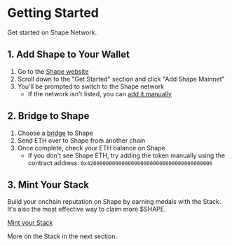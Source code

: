 # Getting Started

Get started on Shape Network.

## 1. Add Shape to Your Wallet

1. Go to the [Shape website](https://shape.network)
2. Scroll down to the "Get Started" section and click "Add Shape Mainnet"
3. You'll be prompted to switch to the Shape network
   - If the network isn't listed, you can [add it manually](/technical-details/network-information)

## 2. Bridge to Shape

1. Choose a [bridge](https://shape.network/bridge) to Shape
2. Send ETH over to Shape from another chain
3. Once complete, check your ETH balance on Shape
   - If you don't see Shape ETH, try adding the token manually using the contract address: `0x4200000000000000000000000000000000000006`

## 3. Mint Your Stack

Build your onchain reputation on Shape by earning medals with the Stack. It's also the most effective way to claim more $SHAPE.

[Mint your Stack](https://stack.shape.network/)

More on the Stack in the next section.
